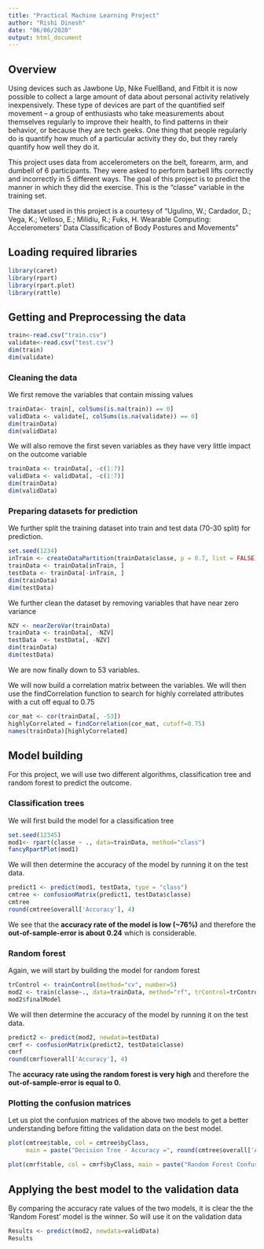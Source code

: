---
title: "Practical Machine Learning Project"
author: "Rishi Dinesh"
date: "06/06/2020"
output: html_document
---
## Overview

Using devices such as Jawbone Up, Nike FuelBand, and Fitbit it is now possible to collect a large amount of data about personal activity relatively inexpensively. These type of devices are part of the quantified self movement – a group of enthusiasts who take measurements about themselves regularly to improve their health, to find patterns in their behavior, or because they are tech geeks. One thing that people regularly do is quantify how much of a particular activity they do, but they rarely quantify how well they do it. 

This project uses data from accelerometers on the belt, forearm, arm, and dumbell of 6 participants. They were asked to perform barbell lifts correctly and incorrectly in 5 different ways. The goal of this project is to predict the manner in which they did the exercise. This is the "classe" variable in the training set.

The dataset used in this project is a courtesy of “Ugulino, W.; Cardador, D.; Vega, K.; Velloso, E.; Milidiu, R.; Fuks, H. Wearable Computing: Accelerometers’ Data Classification of Body Postures and Movements”

## Loading required libraries

```{r}
library(caret)
library(rpart)
library(rpart.plot)
library(rattle)
```

## Getting and Preprocessing the data

```{r}
train<-read.csv("train.csv")
validate<-read.csv("test.csv")
dim(train)
dim(validate)
```

### Cleaning the data 

We first remove the variables that contain missing values
```{r}
trainData<- train[, colSums(is.na(train)) == 0]
validData <- validate[, colSums(is.na(validate)) == 0]
dim(trainData)
dim(validData)
```
We will also remove the first seven variables as they have very little impact on the outcome variable
```{r}
trainData <- trainData[, -c(1:7)]
validData <- validData[, -c(1:7)]
dim(trainData)
dim(validData)
```

### Preparing datasets for prediction

We further split the training dataset into train and test data (70-30 split) for prediction.
```{r}
set.seed(1234) 
inTrain <- createDataPartition(trainData$classe, p = 0.7, list = FALSE)
trainData <- trainData[inTrain, ]
testData <- trainData[-inTrain, ]
dim(trainData)
dim(testData)
```
We further clean the dataset by removing variables that have near zero variance
```{r}
NZV <- nearZeroVar(trainData)
trainData <- trainData[, -NZV]
testData  <- testData[, -NZV]
dim(trainData)
dim(testData)
```
We are now finally down to 53 variables.

We will now build a correlation matrix between the variables. We will then use the findCorrelation function to search for highly correlated attributes with a cut off equal to 0.75
```{r}
cor_mat <- cor(trainData[, -53])
highlyCorrelated = findCorrelation(cor_mat, cutoff=0.75)
names(trainData)[highlyCorrelated]
```

## Model building

For this project, we will use two different algorithms, classification tree and random forest to predict the outcome.

### Classification trees

We will first build the model for a classification tree
```{r}
set.seed(12345)
mod1<- rpart(classe ~ ., data=trainData, method="class")
fancyRpartPlot(mod1)
```


We will then determine the accuracy of the model by running it on the test data.
```{r}
predict1 <- predict(mod1, testData, type = "class")
cmtree <- confusionMatrix(predict1, testData$classe)
cmtree
round(cmtree$overall['Accuracy'], 4)
```
We see that the **accuracy rate of the model is low (~76%)** and therefore the **out-of-sample-error is about 0.24** which is considerable.

### Random forest

Again, we will start by building the model for random forest
```{r}
trControl <- trainControl(method="cv", number=5)
mod2 <- train(classe~., data=trainData, method="rf", trControl=trControl, verbose=FALSE,ntree=10)
mod2$finalModel
```
We will then determine the accuracy of the model by running it on the test data.
```{r}
predict2 <- predict(mod2, newdata=testData)
cmrf <- confusionMatrix(predict2, testData$classe)
cmrf
round(cmrf$overall['Accuracy'], 4)
```
The **accuracy rate using the random forest is very high** and therefore the **out-of-sample-error is equal to 0.**

### Plotting the confusion matrices

Let us plot the confusion matrices of the above two models to get a better understanding before fitting the validation data on the best model.

```{r}
plot(cmtree$table, col = cmtree$byClass, 
     main = paste("Decision Tree - Accuracy =", round(cmtree$overall['Accuracy'], 4)))

plot(cmrf$table, col = cmrf$byClass, main = paste("Random Forest Confusion Matrix: Accuracy =", round(cmrf$overall['Accuracy'], 4)))
```

## Applying the best model to the validation data 

By comparing the accuracy rate values of the two models, it is clear the the ‘Random Forest’ model is the winner. So will use it on the validation data
```{r}
Results <- predict(mod2, newdata=validData)
Results
```

